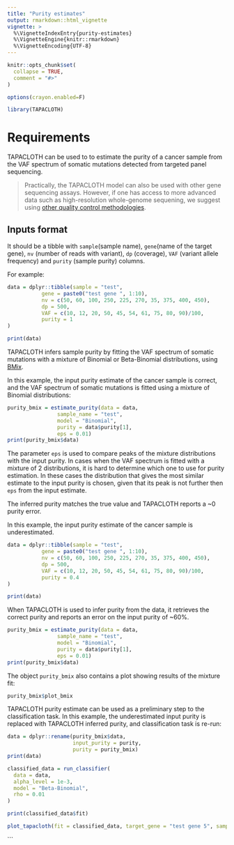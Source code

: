 ```yaml
---
title: "Purity estimates"
output: rmarkdown::html_vignette
vignette: >
  %\VignetteIndexEntry{purity-estimates}
  %\VignetteEngine{knitr::rmarkdown}
  %\VignetteEncoding{UTF-8}
---
```


```r
knitr::opts_chunk$set(
  collapse = TRUE,
  comment = "#>"
)

options(crayon.enabled=F)
```

```r
library(TAPACLOTH)
```

# Requirements

TAPACLOTH can be used to to estimate the purity of a cancer sample from the VAF spectrum of somatic mutations detected from targeted panel sequencing. 

> Practically, the TAPACLOTH model can also be used with other gene sequencing assays. However, if one has access to more advanced data such as high-resolution whole-genome sequening, we suggest using [other quality control methodologies](https://caravagnalab.github.io/CNAqc). 

##  Inputs format

It should be a tibble with `sample`(sample name), `gene`(name of the target gene), `nv` (number of reads
with variant), `dp` (coverage), `VAF` (variant allele frequency) and `purity`
(sample purity) columns. 

For example:

```r
data = dplyr::tibble(sample = "test",
           gene = paste0("test gene ", 1:10),
           nv = c(50, 60, 100, 250, 225, 270, 35, 375, 400, 450),
           dp = 500,
           VAF = c(10, 12, 20, 50, 45, 54, 61, 75, 80, 90)/100,
           purity = 1
)

print(data)
```

TAPACLOTH infers sample purity by fitting the VAF spectrum of somatic mutations
with a mixture of Binomial or Beta-Binomial distributions, using 
[BMix](https://caravagnalab.github.io/BMix). 

In this example, the input purity estimate of the cancer sample is correct, and 
the VAF spectrum of somatic mutations is fitted using a mixture of Binomial distributions:

```r
purity_bmix = estimate_purity(data = data,
                sample_name = "test",
                model = "Binomial",
                purity = data$purity[1],
                eps = 0.01)
print(purity_bmix$data)
```
The parameter `eps` is used to compare peaks of the mixture distributions with
the input purity. In cases when the VAF spectrum is fitted with a mixture of 2
distributions, it is hard to determine which one to use for purity estimation. In
these cases the distribution that gives the most similar estimate to the input 
purity is chosen, given that its peak is not further then `eps` from the input estimate.

The inferred purity matches the true value and TAPACLOTH reports a ~0 purity error.

In this example, the input purity estimate of the cancer sample is underestimated.
```r
data = dplyr::tibble(sample = "test",
           gene = paste0("test gene ", 1:10),
           nv = c(50, 60, 100, 250, 225, 270, 35, 375, 400, 450),
           dp = 500,
           VAF = c(10, 12, 20, 50, 45, 54, 61, 75, 80, 90)/100,
           purity = 0.4
)

print(data)
```
When TAPACLOTH is used to infer purity from the data, it retrieves the correct purity 
and reports an error on the input purity of ~60%.
```r
purity_bmix = estimate_purity(data = data,
                sample_name = "test",
                model = "Binomial",
                purity = data$purity[1],
                eps = 0.01)
print(purity_bmix$data)
```
The object `purity_bmix` also contains a plot showing results of the mixture fit:
```r
purity_bmix$plot_bmix
```

TAPACLOTH purity estimate can be used as a preliminary step to the classification
task. In this example, the underestimated input purity is replaced with TAPACLOTH 
inferred purity, and classification task is re-run:
```r
data = dplyr::rename(purity_bmix$data, 
                     input_purity = purity, 
                     purity = purity_bmix) 
print(data)
```

```r
classified_data = run_classifier(
  data = data,
  alpha_level = 1e-3,
  model = "Beta-Binomial",
  rho = 0.01
)

print(classified_data$fit)
```

```r
plot_tapacloth(fit = classified_data, target_gene = "test gene 5", sample_name = "test")
```
```
